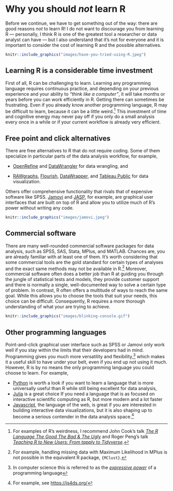 # Why you should *not* learn R {#why-not-r .unnumbered}

Before we continue, we have to get something out of the way: there are good reasons *not*
to learn R! I do not want to discourage you from learning R --- personally, I think R is
one of the greatest tool a researcher or data analyst can have --- but I also understand
that it's not for everyone and it is important to consider the cost of learning R and the
possible alternatives.

```r
knitr::include_graphics("images/have-you-tried-using-R.jpeg")
```

## Learning R is a considerable time investment {.unnumbered}

First of all, R can be challenging to learn. Learning any programming language requires
continuous practice, and depending on your previous experience and your ability to *"think
like a computer"*, it will take months or years before you can work efficiently in R.
Getting there can sometimes be frustrating. Even if you already know another programming
language, R may be difficult to learn, because it can be a little weird.[^why-not-1] This
investment of time and cognitive energy may never pay off if you only do a small analysis
every once in a while or if your current workflow is already very efficient.

[^why-not-1]: For examples of R's weirdness, I recommend John Cook's talk [*The R Language
    The Good The Bad & The Ugly*](https://youtu.be/6S9r_YbqHy8) and Roger Peng's talk
    [*Teaching R to New Users: From tapply to Tidyverse*](https://youtu.be/5033jBHFiHE)*.*

## Free point and click alternatives {.unnumbered}

There are free alternatives to R that do not require coding. Some of them specialize in
particular parts of the data analysis workflow, for example,

-   [OpenRefine](https://openrefine.org/) and
    [DataWrangler](http://vis.stanford.edu/wrangler/) for data wrangling, and

-   [RAWgraphs](https://rawgraphs.io/), [Flourish](https://flourish.studio/),
    [DataWrapper](https://www.datawrapper.de/), and [Tableau
    Public](https://public.tableau.com/) for data visualization.

Others offer comprehensive functionality that rivals that of expensive software like SPSS.
[Jamovi](https://www.jamovi.org/) and [JASP](https://jasp-stats.org/), for example, are
graphical user interfaces that are built on top of R and allow you to utilize much of R's
power without writing any code.

```r
knitr::include_graphics("images/jamovi.jpeg")
```

## Commercial software {.unnumbered}

There are many well-rounded commercial software packages for data analysis, such as SPSS,
SAS, Stata, MPlus, and MATLAB. Chances are, you are already familiar with at least one of
them. It's worth considering that some commercial tools are the gold standard for certain
types of analyses and the exact same methods may not be available in R.[^why-not-2]
Moreover, commercial software often does a better job than R at guiding you through the
jungle of statistical tests and models, they provide customer support and there is
normally a single, well-documented way to solve a certain type of problem. In contrast, R
often offers a multitude of ways to reach the same goal. While this allows you to choose
the tools that suit your needs, this choice can be difficult. Consequently, R requires a
more thorough understanding of what your are trying to achieve.

[^why-not-2]: For example, handling missing data with Maximum Likelihood in MPlus is not
    possible in the equivalent R package, `{MClust}`.

```r
knitr::include_graphics("images/blinking-console.gif")
```

## Other programming languages {.unnumbered}

Point-and-click graphical user interface such as SPSS or Jamovi only work well if you stay
within the limits that their developers had in mind. Programming gives you much more
versatility and flexibility,[^why-not-3] which makes it a useful skill to have under your
belt, even if you end up not using it much. However, R is by no means the only programming
language you could choose to learn. For example,

[^why-not-3]: In computer science this is referred to as the [*expressive
    power*](https://en.wikipedia.org/wiki/Expressive_power_(computer_science)) of a
    programming language

-   [Python](https://www.python.org/) is worth a look if you want to learn a language that
    is more universally useful than R while still being excellent for data analysis,
-   [Julia](https://julialang.org/) is a great choice If you need a language that is as
    focused on interactive scientific computing as R, but more modern and a lot faster
-   [Javascript](https://developer.mozilla.org/en-US/docs/Web/JavaScript), the language of
    the web, is great if you are interested in building interactive data visualizations,
    but it is also shaping up to become a serious contender in the data analysis
    space.[^why-not-4]

[^why-not-4]: For example, see <https://js4ds.org/>
